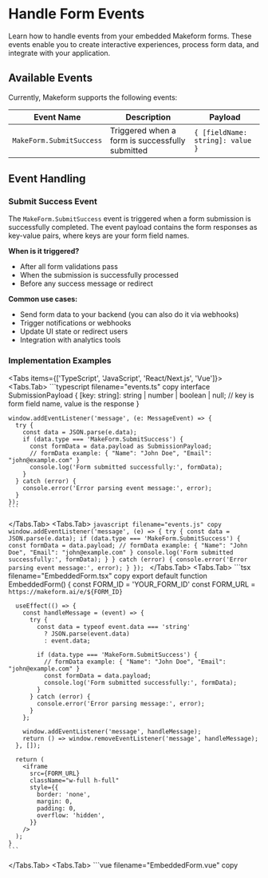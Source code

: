 
# Handle Form Events

Learn how to handle events from your embedded Makeform forms. These events enable you to create interactive experiences, process form data, and integrate with your application.

## Available Events

Currently, Makeform supports the following events:

| Event Name | Description | Payload |
|------------|-------------|---------|
| `MakeForm.SubmitSuccess` | Triggered when a form is successfully submitted | `{ [fieldName: string]: value }` |

## Event Handling

### Submit Success Event

The `MakeForm.SubmitSuccess` event is triggered when a form submission is successfully completed. The event payload contains the form responses as key-value pairs, where keys are your form field names.

**When is it triggered?**
- After all form validations pass
- When the submission is successfully processed
- Before any success message or redirect

**Common use cases:**
- Send form data to your backend (you can also do it via webhooks)
- Trigger notifications or webhooks
- Update UI state or redirect users
- Integration with analytics tools

### Implementation Examples

<Tabs items={['TypeScript', 'JavaScript', 'React/Next.js', 'Vue']}>
  <Tabs.Tab>
    ```typescript filename="events.ts" copy
    interface SubmissionPayload {
      [key: string]: string | number | boolean | null;  // key is form field name, value is the response
    }

    window.addEventListener('message', (e: MessageEvent) => {
      try {
        const data = JSON.parse(e.data);
        if (data.type === 'MakeForm.SubmitSuccess') {
          const formData = data.payload as SubmissionPayload;
          // formData example: { "Name": "John Doe", "Email": "john@example.com" }
          console.log('Form submitted successfully:', formData);
        }
      } catch (error) {
        console.error('Error parsing event message:', error);
      }
    });
    ```
  </Tabs.Tab>
  <Tabs.Tab>
    ```javascript filename="events.js" copy
    window.addEventListener('message', (e) => {
      try {
        const data = JSON.parse(e.data);
        if (data.type === 'MakeForm.SubmitSuccess') {
          const formData = data.payload;
          // formData example: { "Name": "John Doe", "Email": "john@example.com" }
          console.log('Form submitted successfully:', formData);
        }
      } catch (error) {
        console.error('Error parsing event message:', error);
      }
    });
    ```
  </Tabs.Tab>
  <Tabs.Tab>
    ```tsx filename="EmbeddedForm.tsx" copy
    export default function EmbeddedForm() {
      const FORM_ID = 'YOUR_FORM_ID'
      const FORM_URL = `https://makeform.ai/e/${FORM_ID}`

      useEffect(() => {
        const handleMessage = (event) => {
          try {
            const data = typeof event.data === 'string'
              ? JSON.parse(event.data)
              : event.data;

            if (data.type === 'MakeForm.SubmitSuccess') {
              // formData example: { "Name": "John Doe", "Email": "john@example.com" }
              const formData = data.payload;
              console.log('Form submitted successfully:', formData);
            }
          } catch (error) {
            console.error('Error parsing message:', error);
          }
        };

        window.addEventListener('message', handleMessage);
        return () => window.removeEventListener('message', handleMessage);
      }, []);

      return (
        <iframe
          src={FORM_URL}
          className="w-full h-full"
          style={{
            border: 'none',
            margin: 0,
            padding: 0,
            overflow: 'hidden',
          }}
        />
      );
    }
    ```
  </Tabs.Tab>
  <Tabs.Tab>
    ```vue filename="EmbeddedForm.vue" copy
    <template>
      <iframe
        :src="formUrl"
        class="w-full h-full"
        :style="{
          border: 'none',
          margin: 0,
          padding: 0,
          overflow: 'hidden'
        }"
      />
    </template>

    <script setup>
    import { onMounted, onUnmounted } from 'vue'

    const FORM_ID = 'YOUR_FORM_ID'
    const formUrl = `https://makeform.ai/e/${FORM_ID}`

    const handleMessage = (event) => {
      try {
        const data = typeof event.data === 'string'
          ? JSON.parse(event.data)
          : event.data

        if (data.type === 'MakeForm.SubmitSuccess') {
          // formData example: { "Name": "John Doe", "Email": "john@example.com" }
          const formData = data.payload
          console.log('Form submitted successfully:', formData)
        }
      } catch (error) {
        console.error('Error parsing message:', error)
      }
    }

    onMounted(() => {
      window.addEventListener('message', handleMessage)
    })

    onUnmounted(() => {
      window.removeEventListener('message', handleMessage)
    })
    </script>
    ```
  </Tabs.Tab>
</Tabs>

## Best Practices

1. **Always Clean Up Event Listeners**
   - Remove event listeners when components unmount
   - Avoid memory leaks in single-page applications

2. **Error Handling**
   - Wrap event handling in try-catch blocks
   - Validate event data before processing
   - Log errors for debugging

3. **Security Considerations**
   - Validate the event origin
   - Sanitize form data before using it
   - Don't store sensitive information in client-side code

## Coming Soon

We're working on additional events to give you more control over your forms:
- Form Load Event
- Page Navigation Events
- Validation Events
- And more!

<Callout type="info">
  Stay tuned for updates! We'll be adding more events based on developer feedback and common use cases.
</Callout>
